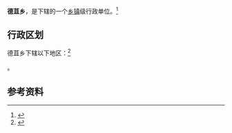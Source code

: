 {{中国乡级行政区|53/29/25/203/000}}

'''德苴乡'''，是{{PRC admin/fullname|53/29/25/203/000|3}}下辖的一个[[乡镇|乡镇]]级行政单位。<ref>{{PRC admin/ref sgc|{{PRC admin/parent|53/29/25/203/000}}}}</ref>

== 行政区划 ==

德苴乡下辖以下地区：<ref>{{PRC admin/ref sgc|53/29/25/203/000}}</ref>

{{PRC admin/children|53/29/25/203/000}}。

== 参考资料 ==

{{reflist}}

{{行政区划小作品}}
{{PRC admin/navcat|53/29/25/203/000}}